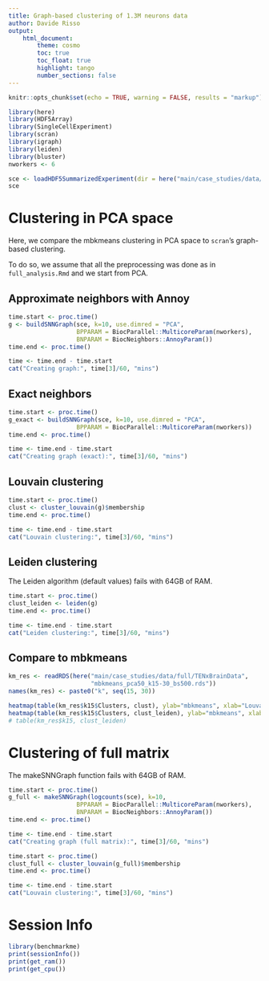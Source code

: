 ```yaml
---
title: Graph-based clustering of 1.3M neurons data
author: Davide Risso
output: 
    html_document:
        theme: cosmo 
        toc: true
        toc_float: true
        highlight: tango
        number_sections: false
---
```


```r
knitr::opts_chunk$set(echo = TRUE, warning = FALSE, results = "markup")
```

```r
library(here)
library(HDF5Array)
library(SingleCellExperiment)
library(scran)
library(igraph)
library(leiden)
library(bluster)
nworkers <- 6
```


```r
sce <- loadHDF5SummarizedExperiment(dir = here("main/case_studies/data/full/TENxBrainData/TENxBrainData_preprocessed"))
sce
```

# Clustering in PCA space

Here, we compare the mbkmeans clustering in PCA space to `scran`'s graph-based clustering.

To do so, we assume that all the preprocessing was done as in `full_analysis.Rmd` and we start from PCA.

## Approximate neighbors with Annoy

```r
time.start <- proc.time()
g <- buildSNNGraph(sce, k=10, use.dimred = "PCA", 
                   BPPARAM = BiocParallel::MulticoreParam(nworkers),
                   BNPARAM = BiocNeighbors::AnnoyParam())
time.end <- proc.time()

time <- time.end - time.start
cat("Creating graph:", time[3]/60, "mins")
```

## Exact neighbors

```r
time.start <- proc.time()
g_exact <- buildSNNGraph(sce, k=10, use.dimred = "PCA", 
                   BPPARAM = BiocParallel::MulticoreParam(nworkers))
time.end <- proc.time()

time <- time.end - time.start
cat("Creating graph (exact):", time[3]/60, "mins")
```

## Louvain clustering

```r
time.start <- proc.time()
clust <- cluster_louvain(g)$membership
time.end <- proc.time()

time <- time.end - time.start
cat("Louvain clustering:", time[3]/60, "mins")
```

## Leiden clustering

The Leiden algorithm (default values) fails with 64GB of RAM.

```r
time.start <- proc.time()
clust_leiden <- leiden(g)
time.end <- proc.time()

time <- time.end - time.start
cat("Leiden clustering:", time[3]/60, "mins")
```

## Compare to mbkmeans

```r
km_res <- readRDS(here("main/case_studies/data/full/TENxBrainData",
                       "mbkmeans_pca50_k15-30_bs500.rds"))
names(km_res) <- paste0("k", seq(15, 30))

heatmap(table(km_res$k15$Clusters, clust), ylab="mbkmeans", xlab="Louvain")
heatmap(table(km_res$k15$Clusters, clust_leiden), ylab="mbkmeans", xlab="Leiden")
# table(km_res$k15, clust_leiden)
```

# Clustering of full matrix

The makeSNNGraph function fails with 64GB of RAM.

```r
time.start <- proc.time()
g_full <- makeSNNGraph(logcounts(sce), k=10,
                   BPPARAM = BiocParallel::MulticoreParam(nworkers),
                   BNPARAM = BiocNeighbors::AnnoyParam())
time.end <- proc.time()

time <- time.end - time.start
cat("Creating graph (full matrix):", time[3]/60, "mins")

time.start <- proc.time()
clust_full <- cluster_louvain(g_full)$membership
time.end <- proc.time()

time <- time.end - time.start
cat("Louvain clustering:", time[3]/60, "mins")
```

# Session Info

```r
library(benchmarkme)
print(sessionInfo())
print(get_ram())
print(get_cpu())
```